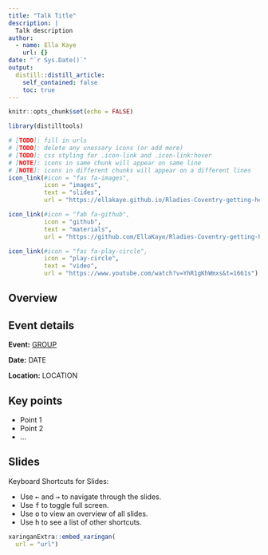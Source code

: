 ```yaml
---
title: "Talk Title"
description: |
  Talk description
author: 
  - name: Ella Kaye
    url: {}
date: "`r Sys.Date()`"
output:
  distill::distill_article:
    self_contained: false
    toc: true
---
```


```r
knitr::opts_chunk$set(echo = FALSE)
```

```r
library(distilltools)
```

```r
# [TODO]: fill in urls
# [TODO]: delete any unessary icons (or add more)
# [TODO]: css styling for .icon-link and .icon-link:hover
# [NOTE]: icons in same chunk will appear on same line
# [NOTE]: icons in different chunks will appear on a different lines
icon_link(#icon = "fas fa-images",
          icon = "images",
          text = "slides",
          url = "https://ellakaye.github.io/Rladies-Coventry-getting-help-in-R/getting_help_in_R.html#1")

icon_link(#icon = "fab fa-github",
          icon = "github",
          text = "materials",
          url = "https://github.com/EllaKaye/Rladies-Coventry-getting-help-in-R")

icon_link(#icon = "fas fa-play-circle",
          icon = "play-circle",
          text = "video",
          url = "https://www.youtube.com/watch?v=YhR1gKhWmxs&t=1661s")
```

## Overview 


## Event details

**Event:** [GROUP](url)

**Date:** DATE

**Location:** LOCATION

## Key points

- Point 1
- Point 2
- ...

## Slides

Keyboard Shortcuts for Slides:

- Use <kbd>←</kbd> and <kbd>→</kbd> to navigate through the slides.
- Use <kbd>f</kbd> to toggle full screen.
- Use <kbd>o</kbd> to view an overview of all slides.
- Use <kbd>h</kbd> to see a list of other shortcuts.

```r
xaringanExtra::embed_xaringan(
  url = "url")
```
